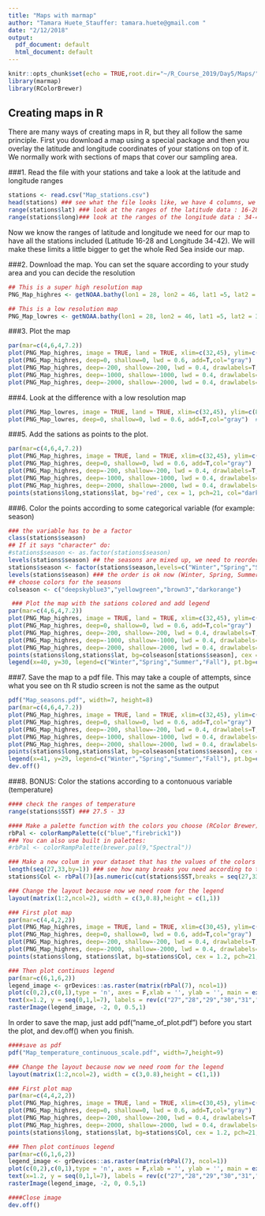 ```yaml
---
title: "Maps with marmap"
author: "Tamara Huete_Stauffer: tamara.huete@gmail.com "
date: "2/12/2018"
output:
  pdf_document: default
  html_document: default
---
```


```r
knitr::opts_chunk$set(echo = TRUE,root.dir="~/R_Course_2019/Day5/Maps/")
library(marmap)
library(RColorBrewer)
```

## Creating maps in R

There are many ways of creating maps in R, but they all follow the same principle. First you download a map using a special package and then you overlay the latitude and longitude coordinates of your stations on top of it. We normally work with sections of maps that cover our sampling area.

###1. Read the file with your stations and take a look at the latitude and longitude ranges
```r
stations <- read.csv("Map_stations.csv")
head(stations) ### see what the file looks like, we have 4 columns, we are interested in the latitude and longitude columns for now.
range(stations$lat) ### look at the ranges of the latitude data : 16-28
range(stations$long)### look at the ranges of the longitude data : 34-42
```

Now we know the ranges of latitude and longitude we need for our map to have all the stations included (Latitude 16-28 and Longitude 34-42). We will make these limits a little bigger to get the whole Red Sea inside our map.

###2. Download the map.
You can set the square according to your study area and you can decide the resolution
```r
## This is a super high resolution map
PNG_Map_highres <- getNOAA.bathy(lon1 = 28, lon2 = 46, lat1 =5, lat2 = 35, resolution = 1) ### 1 minute grid. Take a little to download

## This is a low resolution map
PNG_Map_lowres <- getNOAA.bathy(lon1 = 28, lon2 = 46, lat1 =5, lat2 = 35, resolution = 10) ### 20 minute grid. Takes less to download
```

###3. Plot the map
```r
par(mar=c(4,6,4,7.2))
plot(PNG_Map_highres, image = TRUE, land = TRUE, xlim=c(32,45), ylim=c(8,30), n=5, lwd = 0.01, bpal = list(c(0, max(PNG_Map_highres), gray(.3)), c(min(PNG_Map_highres),0 , "white")),las=1)
plot(PNG_Map_highres, deep=0, shallow=0, lwd = 0.6, add=T,col="gray")  # Add coastline
plot(PNG_Map_highres, deep=-200, shallow=-200, lwd = 0.4, drawlabels=T, add=T,col="gray")  # Add -200m isobath
plot(PNG_Map_highres, deep=-1000, shallow=-1000, lwd = 0.4, drawlabels=T, add=T,col="gray")  # Add -1000 isobath
plot(PNG_Map_highres, deep=-2000, shallow=-2000, lwd = 0.4, drawlabels=T, add=T, col="gray")  # Add -2000m isobath
```

###4. Look at the difference with a low resolution map
```r
plot(PNG_Map_lowres, image = TRUE, land = TRUE, xlim=c(32,45), ylim=c(8,30), n=5, lwd = 0.01, bpal = list(c(0, max(PNG_Map_lowres), gray(.3)), c(min(PNG_Map_lowres),0 , "white")),las=1)
plot(PNG_Map_lowres, deep=0, shallow=0, lwd = 0.6, add=T,col="gray")  # Add coastline
```

###5. Add the sations as points to the plot.
```r
par(mar=c(4,6,4,7.2))
plot(PNG_Map_highres, image = TRUE, land = TRUE, xlim=c(32,45), ylim=c(8,30), n=5, lwd = 0.01, bpal = list(c(0, max(PNG_Map_highres), gray(.3)), c(min(PNG_Map_highres),0 , "white")),las=1)
plot(PNG_Map_highres, deep=0, shallow=0, lwd = 0.6, add=T,col="gray")  # Add coastline
plot(PNG_Map_highres, deep=-200, shallow=-200, lwd = 0.4, drawlabels=T, add=T,col="gray")  # Add -200m isobath
plot(PNG_Map_highres, deep=-1000, shallow=-1000, lwd = 0.4, drawlabels=T, add=T,col="gray")  # Add -1000 isobath
plot(PNG_Map_highres, deep=-2000, shallow=-2000, lwd = 0.4, drawlabels=T, add=T, col="gray")  # Add -2000m isobath
points(stations$long,stations$lat, bg='red', cex = 1, pch=21, col="darkgray")
```

###6. Color the points according to some categorical variable (for example: season)
```r
### the variable has to be a factor
class(stations$season) 
## If it says "character" do:
#stations$season <- as.factor(stations$season)
levels(stations$season) ## the seasons are mixed up, we need to reorder them
stations$season <- factor(stations$season,levels=c("Winter","Spring","Summer","Fall"))
levels(stations$season) ### the order is ok now (Winter, Spring, Summer, Fall)
## choose colors for the seasons
colseason <- c("deepskyblue3","yellowgreen","brown3","darkorange")

 ### Plot the map with the sations colored and add legend
par(mar=c(4,6,4,7.2))
plot(PNG_Map_highres, image = TRUE, land = TRUE, xlim=c(32,45), ylim=c(8,30), n=5, lwd = 0.01, bpal = list(c(0, max(PNG_Map_highres), gray(.3)), c(min(PNG_Map_highres),0 , "white")),las=1)
plot(PNG_Map_highres, deep=0, shallow=0, lwd = 0.6, add=T,col="gray")  # Add coastline
plot(PNG_Map_highres, deep=-200, shallow=-200, lwd = 0.4, drawlabels=T, add=T,col="gray")  # Add -200m isobath
plot(PNG_Map_highres, deep=-1000, shallow=-1000, lwd = 0.4, drawlabels=T, add=T,col="gray")  # Add -1000 isobath
plot(PNG_Map_highres, deep=-2000, shallow=-2000, lwd = 0.4, drawlabels=T, add=T, col="gray")  # Add -2000m isobath
points(stations$long,stations$lat, bg=colseason[stations$season], cex = 1, pch=21, col="darkgray")
legend(x=40, y=30, legend=c("Winter","Spring","Summer","Fall"), pt.bg=c("deepskyblue3","yellowgreen","brown3","darkorange"),col="darkgray",pch=21, cex=0.5, bty="n", text.col="white")
```

###7. Save the map to a pdf file. This may take a couple of attempts, since what you see on th R studio screen is not the same as the output
```r
pdf("Map_seasons.pdf", width=7, height=8)
par(mar=c(4,6,4,7.2))
plot(PNG_Map_highres, image = TRUE, land = TRUE, xlim=c(32,45), ylim=c(8,30), n=5, lwd = 0.01, bpal = list(c(0, max(PNG_Map_highres), gray(.3)), c(min(PNG_Map_highres),0 , "white")),las=1)
plot(PNG_Map_highres, deep=0, shallow=0, lwd = 0.6, add=T,col="gray")  # Add coastline
plot(PNG_Map_highres, deep=-200, shallow=-200, lwd = 0.4, drawlabels=T, add=T,col="gray")  # Add -200m isobath
plot(PNG_Map_highres, deep=-1000, shallow=-1000, lwd = 0.4, drawlabels=T, add=T,col="gray")  # Add -1000 isobath
plot(PNG_Map_highres, deep=-2000, shallow=-2000, lwd = 0.4, drawlabels=T, add=T, col="gray")  # Add -2000m isobath
points(stations$long,stations$lat, bg=colseason[stations$season], cex = 1, pch=21, col="darkgray")
legend(x=41, y=29, legend=c("Winter","Spring","Summer","Fall"), pt.bg=c("deepskyblue3","yellowgreen","brown3","darkorange"),col="darkgray",pch=21, cex=0.8, bty="n", text.col="white")
dev.off()
```

###8. BONUS: Color the stations according to a contonuous variable (temperature)
```r
#### check the ranges of temperature 
range(stations$SST) ### 27.5 - 33

#### Make a palette function with the colors you choose (RColor Brewer)
rbPal <- colorRampPalette(c("blue","firebrick1"))
### You can also use built in palettes:
#rbPal <- colorRampPalette(brewer.pal(9,"Spectral"))

### Make a new colum in your dataset that has the values of the colors
length(seq(27,33,by=1)) ### see how many breaks you need according to the cuts you decide to make. In this case, we need 7
stations$Col <- rbPal(7)[as.numeric(cut(stations$SST,breaks = seq(27,33,by=1),include.lowest=TRUE))]

### Change the layout because now we need room for the legend
layout(matrix(1:2,ncol=2), width = c(3,0.8),height = c(1,1))

### First plot map
par(mar=c(4,4,2,2))
plot(PNG_Map_highres, image = TRUE, land = TRUE, xlim=c(30,45), ylim=c(8, 30), n=5, lwd = 0.01, bpal = list(c(0, max(PNG_Map_highres), gray(.3)), c(min(PNG_Map_highres),0 , "white")),las=1)
plot(PNG_Map_highres, deep=0, shallow=0, lwd = 0.6, add=T,col="gray")  # Add coastline
plot(PNG_Map_highres, deep=-200, shallow=-200, lwd = 0.4, drawlabels=T, add=T,col="gray")  # Add -200m isobath
plot(PNG_Map_highres, deep=-2000, shallow=-2000, lwd = 0.4, drawlabels=T, add=T, col="gray")  # Add -2000m isobath
points(stations$long, stations$lat, bg=stations$Col, cex = 1.2, pch=21, col="darkgray")

### Then plot continuos legend
par(mar=c(6,1,6,2))
legend_image <- grDevices::as.raster(matrix(rbPal(7), ncol=1))
plot(c(0,2),c(0,1),type = 'n', axes = F,xlab = '', ylab = '', main = expression(paste("Temp ", degree*C)))
text(x=1.2, y = seq(0,1,l=7), labels = rev(c("27","28","29","30","31","32","33")))
rasterImage(legend_image, -2, 0, 0.5,1)
```

In order to save the map, just add pdf("name_of_plot.pdf") before you start the plot, and dev.off() when you finish.
```r
####save as pdf
pdf("Map_temperature_continuous_scale.pdf", width=7,height=9)

### Change the layout because now we need room for the legend
layout(matrix(1:2,ncol=2), width = c(3,0.8),height = c(1,1))

### First plot map
par(mar=c(4,4,2,2))
plot(PNG_Map_highres, image = TRUE, land = TRUE, xlim=c(30,45), ylim=c(8, 30), n=5, lwd = 0.01, bpal = list(c(0, max(PNG_Map_highres), gray(.3)), c(min(PNG_Map_highres),0 , "white")),las=1)
plot(PNG_Map_highres, deep=0, shallow=0, lwd = 0.6, add=T,col="gray")  # Add coastline
plot(PNG_Map_highres, deep=-200, shallow=-200, lwd = 0.4, drawlabels=T, add=T,col="gray")  # Add -200m isobath
plot(PNG_Map_highres, deep=-2000, shallow=-2000, lwd = 0.4, drawlabels=T, add=T, col="gray")  # Add -2000m isobath
points(stations$long, stations$lat, bg=stations$Col, cex = 1.2, pch=21, col="darkgray")

### Then plot continuos legend
par(mar=c(6,1,6,2))
legend_image <- grDevices::as.raster(matrix(rbPal(7), ncol=1))
plot(c(0,2),c(0,1),type = 'n', axes = F,xlab = '', ylab = '', main = expression(paste("Temp ", degree*C)))
text(x=1.2, y = seq(0,1,l=7), labels = rev(c("27","28","29","30","31","32","33")))
rasterImage(legend_image, -2, 0, 0.5,1)

####Close image
dev.off()

```


